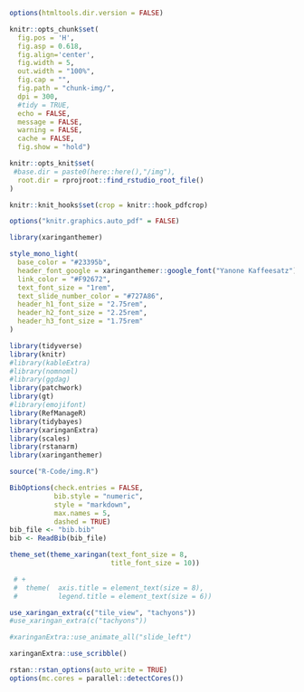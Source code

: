 
<style>

.center2 {
  margin: 0;
  position: absolute;
  top: 50%;
  left: 50%;
  -ms-transform: translate(-50%, -50%);
  transform: translate(-50%, -50%);
}

</style>





```r
options(htmltools.dir.version = FALSE)
```


  


```r
knitr::opts_chunk$set(
  fig.pos = 'H',
  fig.asp = 0.618,
  fig.align='center',
  fig.width = 5,
  out.width = "100%",
  fig.cap = "", 
  fig.path = "chunk-img/",
  dpi = 300,
  #tidy = TRUE,
  echo = FALSE,
  message = FALSE,
  warning = FALSE,
  cache = FALSE,
  fig.show = "hold")

knitr::opts_knit$set(
 #base.dir = paste0(here::here(),"/img"),
  root.dir = rprojroot::find_rstudio_root_file()
)

knitr::knit_hooks$set(crop = knitr::hook_pdfcrop)

options("knitr.graphics.auto_pdf" = FALSE)
```




```r
library(xaringanthemer)

style_mono_light(
  base_color = "#23395b",
  header_font_google = xaringanthemer::google_font("Yanone Kaffeesatz"),
  link_color = "#F92672",
  text_font_size = "1rem",
  text_slide_number_color = "#727A86",
  header_h1_font_size = "2.75rem",
  header_h2_font_size = "2.25rem",
  header_h3_font_size = "1.75rem"
)

```



```r
library(tidyverse)
library(knitr)
#library(kableExtra)
#library(nomnoml)
#library(ggdag)
library(patchwork)
library(gt)
#library(emojifont)
library(RefManageR)
library(tidybayes)
library(xaringanExtra)
library(scales)
library(rstanarm)
library(xaringanthemer)
```

```r
source("R-Code/img.R")
```




```r
BibOptions(check.entries = FALSE, 
           bib.style = "numeric", 
           style = "markdown",
           max.names = 5,
           dashed = TRUE)
bib_file <- "bib.bib"
bib <- ReadBib(bib_file)
```



```r
theme_set(theme_xaringan(text_font_size = 8,
                         title_font_size = 10))

 # +
 #  theme(  axis.title = element_text(size = 8),
 #          legend.title = element_text(size = 6))

```


```r
use_xaringan_extra(c("tile_view", "tachyons"))
#use_xaringan_extra(c("tachyons"))

#xaringanExtra::use_animate_all("slide_left")
```



```r
xaringanExtra::use_scribble()
```



```r
rstan::rstan_options(auto_write = TRUE)
options(mc.cores = parallel::detectCores())
```
